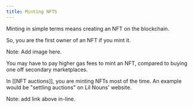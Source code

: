 ```yaml
---
title: Minting NFTS
---
```


Minting in simple terms means creating an NFT on the blockchain.
 
So, you are the first owner of an NFT if you mint it.

Note: Add image here.

You may have to pay higher gas fees to mint an NFT, compared to buying one off secondary marketplaces.
 
In [[NFT auctions]], you are minting NFTs most of the time. An example would be "settling auctions" on Lil Nouns' website. 

Note: add link above in-line.